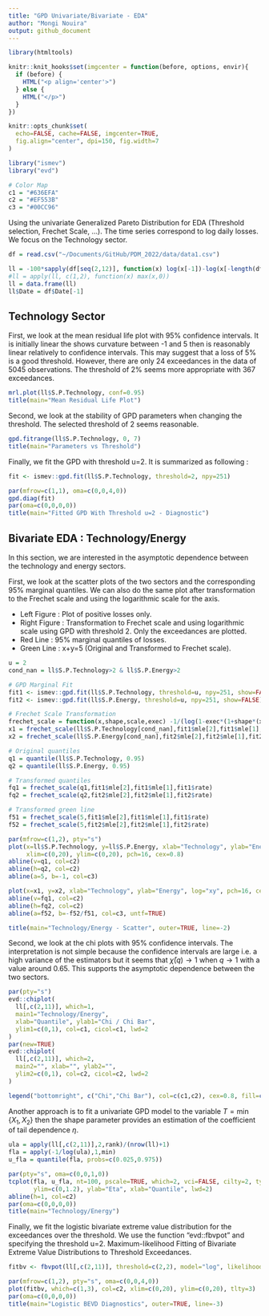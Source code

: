 ```yaml
---
title: "GPD Univariate/Bivariate - EDA"
author: "Mongi Nouira"
output: github_document
---
```


```r
library(htmltools)

knitr::knit_hooks$set(imgcenter = function(before, options, envir){
  if (before) {
    HTML("<p align='center'>")
  } else {
    HTML("</p>")
  }
})

knitr::opts_chunk$set(
  echo=FALSE, cache=FALSE, imgcenter=TRUE, 
  fig.align="center", dpi=150, fig.width=7
)

library("ismev")
library("evd")

# Color Map
c1 = "#636EFA"
c2 = "#EF553B"
c3 = "#00CC96"
```

Using the univariate Generalized Pareto Distribution for EDA (Threshold selection, Frechet Scale, ...). The time series correspond to log daily losses. We focus on the Technology sector.

```r
df = read.csv("~/Documents/GitHub/PDM_2022/data/data1.csv")

ll = -100*sapply(df[seq(2,12)], function(x) log(x[-1])-log(x[-length(df$Date)]))
#ll = apply(ll, c(1,2), function(x) max(x,0))
ll = data.frame(ll)
ll$Date = df$Date[-1]
```

## Technology Sector

First, we look at the mean residual life plot with 95% confidence intervals. It is initially linear the shows curvature between -1 and 5 then is reasonably linear relatively to confidence intervals. This may suggest that a loss of 5% is a good threshold. However, there are only 24 exceedances in the data of 5045 observations. The threshold of 2% seems more appropriate with 367 exceedances.

```r
mrl.plot(ll$S.P.Technology, conf=0.95)
title(main="Mean Residual Life Plot")
```

Second, we look at the stability of GPD parameters when changing the threshold. The selected threshold of 2 seems reasonable.

```r
gpd.fitrange(ll$S.P.Technology, 0, 7)
title(main="Parameters vs Threshold")
```

Finally, we fit the GPD with threshold u=2. It is summarized as following :

```r
fit <- ismev::gpd.fit(ll$S.P.Technology, threshold=2, npy=251)
```

```r
par(mfrow=c(1,1), oma=c(0,0,4,0))
gpd.diag(fit)
par(oma=c(0,0,0,0))
title(main="Fitted GPD With Threshold u=2 - Diagnostic")
```

## Bivariate EDA : Technology/Energy

In this section, we are interested in the asymptotic dependence between the technology and energy sectors.

First, we look at the scatter plots of the two sectors and the corresponding 95% marginal quantiles. We can also do the same plot after transformation to the Frechet scale and using the logarithmic scale for the axis.

- Left Figure : Plot of positive losses only.
- Right Figure : Transformation to Frechet scale and using logarithmic scale using GPD with threshold 2. Only the exceedances are plotted.
- Red Line : 95% marginal quantiles of losses.
- Green Line : x+y=5 (Original and Transformed to Frechet scale).

```r
u = 2
cond_nan = ll$S.P.Technology>2 & ll$S.P.Energy>2

# GPD Marginal Fit
fit1 <- ismev::gpd.fit(ll$S.P.Technology, threshold=u, npy=251, show=FALSE)
fit2 <- ismev::gpd.fit(ll$S.P.Energy, threshold=u, npy=251, show=FALSE)

# Frechet Scale Transformation
frechet_scale = function(x,shape,scale,exec) -1/(log(1-exec*(1+shape*(x-u)/scale)^(-1/shape)))
x1 = frechet_scale(ll$S.P.Technology[cond_nan],fit1$mle[2],fit1$mle[1],fit1$rate)
x2 = frechet_scale(ll$S.P.Energy[cond_nan],fit2$mle[2],fit2$mle[1],fit2$rate)

# Original quantiles
q1 = quantile(ll$S.P.Technology, 0.95)
q2 = quantile(ll$S.P.Energy, 0.95)

# Transformed quantiles
fq1 = frechet_scale(q1,fit1$mle[2],fit1$mle[1],fit1$rate)
fq2 = frechet_scale(q2,fit2$mle[2],fit2$mle[1],fit2$rate)

# Transformed green line
f51 = frechet_scale(5,fit1$mle[2],fit1$mle[1],fit1$rate)
f52 = frechet_scale(5,fit2$mle[2],fit2$mle[1],fit2$rate)

par(mfrow=c(1,2), pty="s")
plot(x=ll$S.P.Technology, y=ll$S.P.Energy, xlab="Technology", ylab="Energy",
     xlim=c(0,20), ylim=c(0,20), pch=16, cex=0.8)
abline(v=q1, col=c2)
abline(h=q2, col=c2)
abline(a=5, b=-1, col=c3)

plot(x=x1, y=x2, xlab="Technology", ylab="Energy", log="xy", pch=16, cex=0.8)
abline(v=fq1, col=c2)
abline(h=fq2, col=c2)
abline(a=f52, b=-f52/f51, col=c3, untf=TRUE)

title(main="Technology/Energy - Scatter", outer=TRUE, line=-2)
```

Second, we look at the chi plots with 95% confidence intervals. The interpretation is not simple because the confidence intervals are large i.e. a high variance of the estimators but it seems that $\bar\chi(q) \rightarrow 1$ when $q \rightarrow 1$ with a value around 0.65. This supports the asymptotic dependence between the two sectors.

```r
par(pty="s")
evd::chiplot(
  ll[,c(2,11)], which=1, 
  main1="Technology/Energy", 
  xlab="Quantile", ylab1="Chi / Chi Bar",
  ylim1=c(0,1), col=c1, cicol=c1, lwd=2
)
par(new=TRUE)
evd::chiplot(
  ll[,c(2,11)], which=2, 
  main2="", xlab="", ylab2="", 
  ylim2=c(0,1), col=c2, cicol=c2, lwd=2
)

legend("bottomright", c("Chi","Chi Bar"), col=c(c1,c2), cex=0.8, fill=c(c1,c2))
```

Another approach is to fit a univariate GPD model to the variable $T=\min{\{X_1,X_2\}}$ then the shape parameter provides an estimation of the coefficient of tail dependence $\eta$.

```r
ula = apply(ll[,c(2,11)],2,rank)/(nrow(ll)+1)
fla = apply(-1/log(ula),1,min)
u_fla = quantile(fla, probs=c(0.025,0.975))

par(pty="s", oma=c(0,0,1,0))
tcplot(fla, u_fla, nt=100, pscale=TRUE, which=2, vci=FALSE, cilty=2, type="l", 
       ylim=c(0,1.2), ylab="Eta", xlab="Quantile", lwd=2)
abline(h=1, col=c2)
par(oma=c(0,0,0,0))
title(main="Technology/Energy")
```

Finally, we fit the logistic bivariate extreme value distribution for the exceedances over the threshold. We use the function "evd::fbvpot" and specifying the threshold u=2. Maximum-likelihood Fitting of Bivariate Extreme Value Distributions to Threshold Exceedances.

```r
fitbv <- fbvpot(ll[,c(2,11)], threshold=c(2,2), model="log", likelihood="poisson", std.err=FALSE)

par(mfrow=c(1,2), pty="s", oma=c(0,0,4,0))
plot(fitbv, which=c(1,3), col=c2, xlim=c(0,20), ylim=c(0,20), tlty=3)
par(oma=c(0,0,0,0))
title(main="Logistic BEVD Diagnostics", outer=TRUE, line=-3)
```

